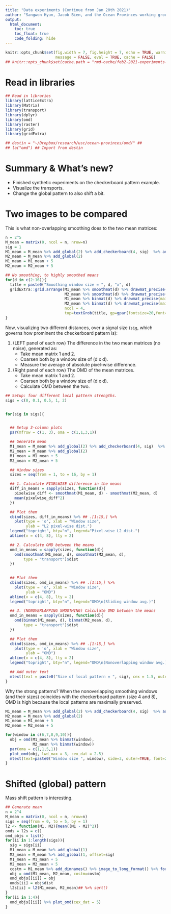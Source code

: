 ```yaml
---
title: "Data experiments (Continue from Jan 20th 2021)"
author: "Sangwon Hyun, Jacob Bien, and the Ocean Provinces working group"
output:
  html_document:
    toc: true
    toc_float: true
    code_folding: hide
---
```


```r
knitr::opts_chunk$set(fig.width = 7, fig.height = 7, echo = TRUE, warning = FALSE,
                      message = FALSE, eval = TRUE, cache = FALSE)
## knitr::opts_chunk$set(cache.path = "rmd-cache/feb2-2021-experiments-simplified/")
```

# Read in libraries

```r
## Read in libraries
library(latticeExtra)  
library(Matrix) 
library(transport)
library(dplyr)
library(omd)
library(raster) 
library(grid)
library(gridExtra)

## destin = "~/Dropbox/research/usc/ocean-provinces/omd/" ##
## la("omd") ## Import from destin
```

# Summary \& What's new?

- Finished synthetic experiments on the checkerboard pattern example.
- Visualize the transports.
- Change the global pattern to also shift a bit.


# Two images to be compared

This is what non-overlapping smoothing does to the two mean matrices:

```r
n = 2^5 
M_mean = matrix(0, ncol = n, nrow=n)
sig = 1 
M1_mean = M_mean %>% add_global(2) %>% add_checkerboard(4, sig)  %>% add_checkerboard(8, sig) 
M2_mean = M_mean %>% add_global(2)
M1_mean = M1_mean + 5 
M2_mean = M2_mean + 5

## No smoothing, to highly smoothed means
for(d in c(2:16)){
  title = paste0("Smoothing window size = ", d, "x", d)
  gridExtra::grid.arrange(M1_mean %>% smoothmat(d) %>% drawmat_precise(main = "Image 1\n(sliding window avg.)"),
                          M2_mean %>% smoothmat(d) %>% drawmat_precise(main = "Image 2\n(sliding window avg.)"),
                          M1_mean %>% binmat(d) %>% drawmat_precise(main = "Image 1\n(nonoverlapping avg.)"),
                          M2_mean %>% binmat(d) %>% drawmat_precise(main = "Image 2\n(nonoverlapping avg.)"),
                          ncol = 4,
                          top=textGrob(title, gp=gpar(fontsize=20,font=2)))
} 
```

Now, visualizing two different distances, over a signal size (`sig`, which
governs how prominent the checkerboard pattern is):

1. (LEFT panel of each row) The difference in the two mean matrices (no noise),
   generated as:
     + Take mean matrix 1 and 2.
     + Coarsen both by a window size of (d x d).
     + Measure the average of absolute pixel-wise difference.

2. (Right panel of each row) The OMD of the mean matrices.
     + Take mean matrix 1 and 2.
     + Coarsen both by a window size of (d x d).
     + Calculate OMD between the two.

```r
## Setup: four different local pattern strengths.
sigs = c(0, 0.1, 0.5, 1, 2)


for(sig in sigs){


  ## Setup 3-column plots
  par(mfrow = c(1, 3), oma = c(1,1,3,1))

  ## Generate mean
  M1_mean = M_mean %>% add_global(2) %>% add_checkerboard(4, sig)  %>% add_checkerboard(8, sig) 
  M2_mean = M_mean %>% add_global(2)
  M1_mean = M1_mean + 5
  M2_mean = M2_mean + 5

  ## Window sizes
  sizes = seq(from = 1, to = 16, by = 1)

  ## 1. Calculate PIXELWISE difference in the means
  diff_in_means = sapply(sizes, function(d){
    pixelwise_diff <- smoothmat(M1_mean, d) - smoothmat(M2_mean, d)
    mean(pixelwise_diff^2)
  })

  ## Plot them
  cbind(sizes, diff_in_means) %>% ## .[1:15,] %>% 
    plot(type = 'o', xlab = "Window size",
         ylab = "L2 pixel-wise dist.")
  legend("topright", bty="n", legend="Pixel-wise L2 dist.")
  abline(v = c(4, 8), lty = 2)

  ## 2. Calculate OMD between the means
  omd_in_means = sapply(sizes, function(d){
    omd(smoothmat(M1_mean, d), smoothmat(M2_mean, d),
        type = "transport")$dist
  })

  
  ## Plot them
  cbind(sizes, omd_in_means) %>% ## .[1:15,] %>%  
    plot(type = 'o', xlab = "Window size",
         ylab = "OMD")
  abline(v = c(4, 8), lty = 2)
  legend("topright", bty="n", legend="OMD\n(Sliding window avg.)")

  ## 3. (NONOVERLAPPING SMOOTHING) Calculate OMD between the means
  omd_in_means = sapply(sizes, function(d){
    omd(binmat(M1_mean, d), binmat(M2_mean, d),
        type = "transport")$dist
  })

  ## Plot them
  cbind(sizes, omd_in_means) %>% ## .[1:15,] %>%  
    plot(type = 'o', xlab = "Window size",
         ylab = "OMD")
  abline(v = c(4, 8), lty = 2)
  legend("topright", bty="n", legend="OMD\n(Nonoverlapping window avg.)")

  ## Add outer text
  mtext(text = paste0("Size of local pattern = ", sig), cex = 1.5, outer=TRUE, side=3)
}

```

Why the strong patterns? When the nonoverlapping smoothing windows (and their
sizes) coincides with the checkerboard pattern (size 4 and 8), OMD is high
because the local patterns are maximally preserved.

```r
M1_mean = M_mean %>% add_global(2) %>% add_checkerboard(4, sig)  %>% add_checkerboard(8, sig) 
M2_mean = M_mean %>% add_global(2)
M1_mean = M1_mean + 5
M2_mean = M2_mean + 5

for(window in c(6,7,8,9,10)){
  obj = omd(M1_mean %>% binmat(window),
            M2_mean %>% binmat(window))
  par(oma = c(1,1,5,1))
  plot_omd(obj, lwd_max = 3, cex_dat = 2.5)
  mtext(text=paste0("Window size ", window), side=3, outer=TRUE, font=2)
}
```

# Shifted (global) pattern

Mass shift pattern is interesting.

```r
## Generate mean
n = 2^4
M_mean = matrix(0, ncol = n, nrow=n)
sigs = seq(from = 0, to = 5, by = 1)
l2 <- function(M1, M2){mean((M1 - M2)^2)}
omds = l2s = c()
omd_objs = list()
for(ii in 1:length(sigs)){
  sig = sigs[ii]
  M1_mean = M_mean %>% add_global(1)
  M2_mean = M_mean %>% add_global(1, offset=sig)
  M1_mean = M1_mean + 5
  M2_mean = M2_mean + 5
  costm = M1_mean %>% add_dimnames() %>% image_to_long_format() %>% form_cost_matrix(pow=2)
  obj = omd(M1_mean, M2_mean, costm=costm)
  omd_objs[[ii]] = obj
  omds[ii] = obj$dist
  l2s[ii] = l2(M1_mean, M2_mean)## %>% sqrt()
}
for(ii in 1:4){
  omd_objs[[ii]] %>% plot_omd(cex_dat = 5)
}
```


<div class="tocify-extend-page" data-unique="tocify-extend-page" style="height: 0;"></div>

